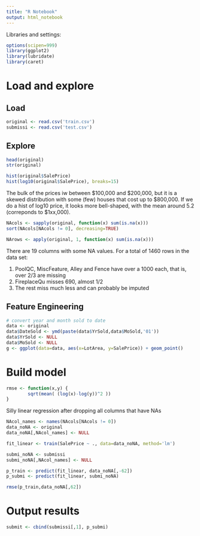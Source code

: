 ```yaml
---
title: "R Notebook"
output: html_notebook
---
```


Libraries and settings:
```r
options(scipen=999)
library(ggplot2)
library(lubridate)
library(caret)
```


# Load and explore

## Load

```r
original <- read.csv('train.csv')
submissi <- read.csv('test.csv')
```


## Explore

```r
head(original)
str(original)

hist(original$SalePrice)
hist(log10(original$SalePrice), breaks=15)
```
The bulk of the prices iw between $100,000 and $200,000, but it is a skewed distribution with some (few) houses that cost up to $800,000.
If we do a hist of log10 price, it looks more bell-shaped, with the mean around 5.2 (correponds to $1xx,000).

```r
NAcols <- sapply(original, function(x) sum(is.na(x)))
sort(NAcols[NAcols != 0], decreasing=TRUE)

NArows <- apply(original, 1, function(x) sum(is.na(x)))
```
There are 19 columns with some NA values.
For a total of 1460 rows in the data set:

1. PoolQC, MiscFeature, Alley and Fence have over a 1000 each, that is, over 2/3 are missing
2. FireplaceQu misses 690, almost 1/2
3. The rest miss much less and can probably be imputed

## Feature Engineering

```r
# convert year and month sold to date
data <- original
data$DateSold <- ymd(paste(data$YrSold,data$MoSold,'01'))
data$YrSold <- NULL
data$MoSold <- NULL
g <- ggplot(data=data, aes(x=LotArea, y=SalePrice)) + geom_point()
```


# Build model

```r
rmse <- function(x,y) {
        sqrt(mean( (log(x)-log(y))^2 ))
}
```


Silly linear regression after dropping all columns that have NAs

```r
NAcol_names <- names(NAcols[NAcols != 0])
data_noNA <- original
data_noNA[,NAcol_names] <- NULL

fit_linear <- train(SalePrice ~ ., data=data_noNA, method='lm')

submi_noNA <- submissi
submi_noNA[,NAcol_names] <- NULL

p_train <- predict(fit_linear, data_noNA[,-62])
p_submi <- predict(fit_linear, submi_noNA)

rmse(p_train,data_noNA[,62])

```

# Output results

```r
submit <- cbind(submissi[,1], p_submi)
```

